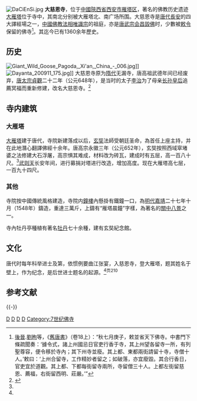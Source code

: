 [[File:DaCiEnSi.jpg|thumb]]
'''大慈恩寺'''，位于[[中华人民共和国|中國]][[陝西省|陝西省]][[西安市|西安市]][[雁塔区|雁塔区]]，著名的佛教历史遗迹[[大雁塔|大雁塔]]位于寺中，其南北分别被大雁塔北、南广场所围。大慈恩寺是[[唐长安城|唐代長安]]的四大譯經場之一，[[中國佛教|中國佛教]][[法相唯識宗|法相唯識宗]]的祖庭，亦是[[唐武宗|唐武宗]][[会昌毀佛|会昌毀佛]]时，少數被[[敕令|敕令]]保留的佛寺<ref>[[後晉|後晉]].[[劉昫|劉昫]]等，《[[舊唐書|舊唐書]]》（卷18上）：“秋七月庚子，敕並省天下佛寺。中書門下條疏聞奏：‘據令式，諸上州國忌日官吏行香于寺，其上州望各留寺一所，有列聖尊容，便令移於寺內；其下州寺並廢。其上都、東都兩街請留十寺，寺僧十人。’敕曰：‘上州合留寺，工作精妙者留之；如破落，亦宜廢毀。其合行香日，官吏宜於道觀。其上都、下都每街留寺兩所，寺留僧三十人。上都左街留慈恩、薦福，右街留西明、莊嚴。’”</ref>。其迄今已有1360余年歷史。

==历史==
[[File:Giant_Wild_Goose_Pagoda,_Xi'an,_China_-_006.jpg|thumb]]]]
[[File:Dayanta_200911_175.jpg|thumb]]]]
大慈恩寺原为[[隋代|隋代]]无漏寺，唐高祖武德年间已经废弃，[[唐太宗|唐太宗]][[貞觀_(唐朝)|貞觀]]二十二年（公元648年），是当时的太子[[李治|李治]]为了母亲[[长孙皇后|长孙皇后]]追薦冥福而重新修建，改名大慈恩寺。<ref name=changan>{{Cite book | author = 足立喜六 | title = 长安史迹研究 | location = 西安| publisher = 三秦出版社 | date = 2003年1月 | pages = 页205 |ISBN = 9787806286715 | accessdate = 2013年5月26日 | url =  | language= zh-hans| quote =  }}</ref>

==寺内建筑==
===大雁塔===
{{main|大雁塔}}
[[大雁塔|大雁塔]]建于唐代，寺院新建落成以后，[[玄奘|玄奘]]法師受朝廷圣命，為首任上座主持，并在此地潛心翻譯佛經十余年。唐高宗永徽三年（公元652年），玄奘按照西域窣堵婆之法修建大石浮屠，高宗惧其难成，材料改为砖瓦，建成时有五层，高一百八十尺。<ref name=changan/>[[武则天|武则天]]长安年间，进行募捐对塔进行改造，增加高度。现在大雁塔高七层，一百九十四尺。

===其他===
寺院按中國傳統風格建造，寺院内[[鐘樓|鐘樓]]內懸掛有鐵鐘一口，為[[明代|明代]][[嘉靖|嘉靖]]二十七年十月（1548年）鑄造，重達三萬斤，上鑄有“雁塔晨鐘”字樣，為著名的[[關中八景|關中八景]]之一。

寺內牡丹亭種植有著名[[牡丹|牡丹]]七十余種，建有玄奘紀念館。

==文化==
唐代时每年科举进士及第，依惯例要曲江张宴，入慈恩寺，登大雁塔，题其姓名于壁上，作为纪念，是后世进士题名的起源。<ref name=changan/><sup>页210</sup>

== 参考文献 ==
{{Reflist}}

{{-}}
{{唯识}}
{{佛教祖庭与道场}}
{{China-buddhism-temple}}
{{西安宗教建筑}}

[[Category:西安佛寺|D]]
[[Category:西安旅游|D]]
[[Category:中國法相宗佛寺|D]]
[[Category:汉族地区佛教全国重点寺院|D]]
[[Category:7世纪佛寺|Category:7世纪佛寺]]